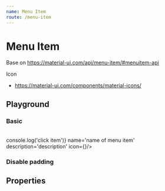 ```yaml
---
name: Menu Item
route: /menu-item
---
```



# Menu Item
Base on https://material-ui.com/api/menu-item/#menuitem-api

Icon
- https://material-ui.com/components/material-icons/

## Playground

### Basic
<Playground>
  <MenuItem selected name='name of menu item'/>
  <br/>
  <MenuItem selected onClick={() => console.log('click item')} name='name of menu item' description='description' icon={<AdbIcon/>}/>
</Playground>

### Disable padding
<Playground>
  <MenuItem selected name='name of menu item' justContent disableHover/>
</Playground>

## Properties

<Props of={MenuItem} />
